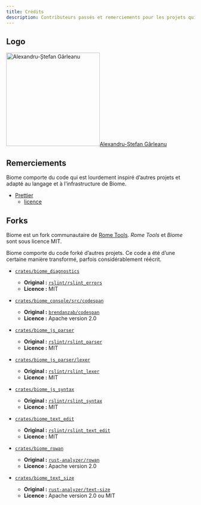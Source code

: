 ```yaml
---
title: Crédits
description: Contributeurs passés et remerciements pour les projets qui nous inspirent.
---
```




## Logo

<div class="logo-creator">
  <a href="https://github.com/ugudango"><Image width="250" height="250" src="https://avatars.githubusercontent.com/u/33418415?v=4" alt="Alexandru-Ștefan Gârleanu" /><span>Alexandru-Ștefan Gârleanu</span></a>
</div>

<Contributors />

## Remerciements

Biome comporte du code qui est lourdement inspiré d’autres projets et adapté
au langage et à l’infrastructure de Biome.

- [Prettier](https://github.com/prettier/prettier/)
  - [licence](https://github.com/biomejs/biome/blob/main/crates/biome_js_formatter/LICENSE)

## Forks

Biome est un fork communautaire de [Rome Tools](https://github.com/biomejs/biome/).
_Rome Tools_ et _Biome_ sont sous licence MIT.

Biome comporte du code forké d’autres projets.
Ce code a été d’une certaine manière transformé, parfois considérablement réécrit.

- [`crates/biome_diagnostics`](https://github.com/biomejs/biome/tree/main/crates/biome_diagnostics)
  - **Original&nbsp;:** [`rslint/rslint_errors`](https://github.com/rslint/rslint/tree/master/crates/rslint_errors)
  - **Licence&nbsp;:** MIT

- [`crates/biome_console/src/codespan`](https://github.com/biomejs/biome/tree/main/crates/biome_console)
  - **Original&nbsp;:** [`brendanzab/codespan`](https://github.com/brendanzab/codespan)
  - **Licence&nbsp;:** Apache version 2.0

- [`crates/biome_js_parser`](https://github.com/biomejs/biome/tree/main/crates/biome_js_parser)
  - **Original&nbsp;:** [`rslint/rslint_parser`](https://github.com/rslint/rslint/tree/master/crates/rslint_parser)
  - **Licence&nbsp;:** MIT

- [`crates/biome_js_parser/lexer`](https://github.com/biomejs/biome/tree/main/crates/biome_js_parser/src/lexer)
  - **Original&nbsp;:**  [`rslint/rslint_lexer`](https://github.com/rslint/rslint/tree/master/crates/rslint_lexer)
  - **Licence&nbsp;:** MIT

- [`crates/biome_js_syntax`](https://github.com/biomejs/biome/tree/main/crates/biome_js_syntax)
	- **Original&nbsp;:** [`rslint/rslint_syntax`](https://github.com/rslint/rslint/tree/master/crates/rslint_syntax)
	- **Licence&nbsp;:** MIT

- [`crates/biome_text_edit`](https://github.com/biomejs/biome/tree/main/crates/biome_text_edit)
	- **Original&nbsp;:** [`rslint/rslint_text_edit`](https://github.com/rslint/rslint/tree/master/crates/rslint_text_edit)
	- **Licence&nbsp;:** MIT

- [`crates/biome_rowan`](https://github.com/biomejs/biome/tree/main/crates/biome_rowan)
	- **Original&nbsp;:** [`rust-analyzer/rowan`](https://github.com/rust-analyzer/rowan)
	- **Licence&nbsp;:** Apache version 2.0

- [`crates/biome_text_size`](https://github.com/biomejs/biome/tree/main/crates/biome_text_size)
  - **Original&nbsp;:** [`rust-analyzer/text-size`](https://github.com/rust-analyzer/text-size)
  - **Licence&nbsp;:** Apache version 2.0 ou MIT
